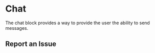 
# Chat

The chat block provides a way to provide the user the ability to send messages.

## Report an Issue

<StoryRenderer path="blocks/Support.story.tsx" name="Support"/>

